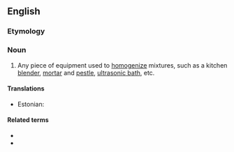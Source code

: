 ==English==

===Etymology===
{{suffix|en|homogenize|er}}

===Noun===
{{en-noun}}

# Any piece of equipment used to [[homogenize]] mixtures, such as a kitchen [[blender]], [[mortar]] and [[pestle]], [[ultrasonic bath]], etc.

====Translations====
{{trans-top}}
{{trans-mid}}
* Estonian: {{t|et|homogenisaator}}
{{trans-bottom}}

====Related terms====
* {{l|en|homogeneous}}
* {{l|en|homogenize}}